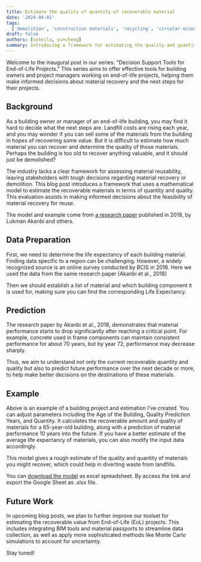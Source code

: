 ```yaml
---
title: Estimate the quality of quantity of recoverable material
date: '2024-04-01'
tags:
  ['demolition', 'construction materials', 'recycling', 'circular economy', 'end-of-life project']
draft: false
authors: [soheila, yuncheng]
summary: Introducing a framework for estimating the quality and quantity of recoverable materials from end-of-life building projects, supported by a mathematical model.
---
```


Welcome to the inaugural post in our series: "Decision Support Tools for End-of-Life Projects." This series aims to offer effective tools for building owners and project managers working on end-of-life projects, helping them make informed decisions about material recovery and the next steps for their projects.

## Background

As a building owner or manager of an end-of-life building, you may find it hard to decide what the next steps are. Landfill costs are rising each year, and you may wonder if you can sell some of the materials from the building in hopes of recovering some value. But it is difficult to estimate how much material you can recover and determine the quality of those materials. Perhaps the building is too old to recover anything valuable, and it should just be demolished?

The industry lacks a clear framework for assessing material reusability, leaving stakeholders with tough decisions regarding material recovery or demolition. This blog post introduces a framework that uses a mathematical model to estimate the recoverable materials in terms of quantity and quality. This evaluation assists in making informed decisions about the feasibility of material recovery for reuse.

The model and example come from [a research paper](https://www.emerald.com/insight/content/doi/10.1108/WJSTSD-05-2018-0041/full/html) published in 2018, by Lukman Akanbi and others.

## Data Preparation

First, we need to determine the life expectancy of each building material. Finding data specific to a region can be challenging. However, a widely recognized source is an online survey conducted by BCIS in 2018. Here we used the data from the same research paper (Akanbi et al., 2018)

Then we should establish a list of material and which building component it is used for, making sure you can find the corresponding Life Expectancy.

## Prediction

The research paper by Akanbi et al., 2018, demonstrates that material performance starts to drop significantly after reaching a critical point. For example, concrete used in frame components can maintain consistent performance for about 70 years, but by year 72, performance may decrease sharply.

Thus, we aim to understand not only the current recoverable quantity and quality but also to predict future performance over the next decade or more, to help make better decisions on the destinations of these materials.

## Example

Above is an example of a building project and estimation I've created. You can adjust parameters including the Age of the Building, Quality Prediction Years, and Quantity. It calculates the recoverable amount and quality of materials for a 65-year-old building, along with a prediction of material performance 10 years into the future. If you have a better estimate of the average life expectancy of materials, you can also modify the input data accordingly.

This model gives a rough estimate of the quality and quantity of materials you might recover, which could help in diverting waste from landfills.

You can [download the model](https://docs.google.com/spreadsheets/d/1qILr6EGc16o7ONIfVrbHjuA9RY2p01dbHfQhg2Bikws/edit?usp=sharing) as excel spreadsheet. By access the link and export the Google Sheet as .xlsx file.

## Future Work

In upcoming blog posts, we plan to further improve our toolset for estimating the recoverable value from End-of-Life (EoL) projects. This includes integrating BIM tools and material passports to streamline data collection, as well as apply more sophisticated methods like Monte Carlo simulations to account for uncertainty.

Stay tuned!
